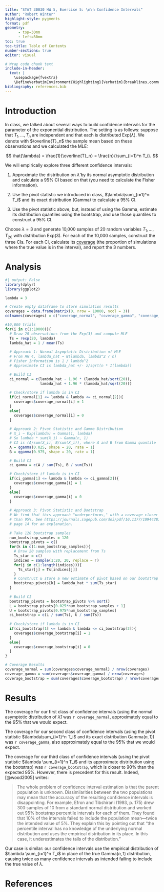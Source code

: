 ```yaml
---
title: "STAT 30030 HW 5, Exercise 5: \n\n Confidence Intervals"
author: "Robert Winter"
highlight-style: pygments
format: pdf
geometry:
      - top=30mm
      - left=30mm
toc: true
toc-title: Table of Contents
number-sections: true
editor: visual

# Wrap code chunk text
include-in-header:
  text: |
    \usepackage{fvextra}
    \DefineVerbatimEnvironment{Highlighting}{Verbatim}{breaklines,commandchars=\\\{\}}
bibliography: references.bib
---
```


# Introduction

In class, we talked about several ways to build confidence intervals for the parameter of the exponential distribution. The setting is as follows: suppose that $T_1, \ldots, T_n$ are independent and that each is distributed $\mathrm{Exp}(\lambda)$. We denote with $\overline{T}_n$ the sample mean based on these observations and we calculated the MLE:

$$
\hat{\lambda} = \frac{1}{\overline{T}_n} = \frac{n}{\sum_{i=1}^n T_i}.
$$

We will empirically explore three different confidence intervals:

1.  Approximate the distribution on $\hat{\lambda}$ by its normal asymptotic distribution and calculate a 95% CI based on that (you need to calculate the Fisher information).

2.  Use the pivot statistic we introduced in class, $\lambda\sum_{i=1}^n T_i$ and its exact distribution (Gamma) to calculate a 95% CI.

3.  Use the pivot statistic above, but, instead of using the Gamma, estimate its distribution quantiles using the bootstrap, and use those quantiles to construct a 95% CI.

Choose $\lambda = 3$ and generate 10,000 samples of 20 random variables $T_1, \ldots, T_{20}$ with distribution $\mathrm{Exp}(3)$. For each of the 10,000 samples, construct the three CIs. For each CI, calculate its [coverage]{.underline} (the proportion of simulations where the true value is in the interval), and report the 3 numbers.

# Analysis

```r
#| output: False
library(dplyr)
library(ggplot2)
```

```r
lambda = 3
```

```r
# Create empty dataframe to store simulation results
coverages = data.frame(matrix(0, nrow = 10000, ncol = 3))
colnames(coverages) = c("coverage_normal", "coverage_gamma", "coverage_bootstrap")

#10,000 trials
for(i in c(1:10000)){
  # Draw 20 observations from the Exp(3) and compute MLE
  Ts = rexp(20, lambda)
  lambda_hat = 1 / mean(Ts)
  
  # Approach 1: Normal Asymptotic Distribution of MLE
  # From HW 4, lambda_hat ~ N(lambda, lambda^2 / n)
  # Fisher Information is 1 / lambda^2
  # Approximate CI is lambda_hat +/- z/sqrt(n * I(lambda))

  # Build CI
  ci_normal = c(lambda_hat - 1.96 * (lambda_hat/sqrt(20)),
                lambda_hat + 1.96 * (lambda_hat/sqrt(20)))
  
  # Check/store if lambda is in CI
  if(ci_normal[1] <= lambda & lambda <= ci_normal[2]){
    coverages$coverage_normal[i] = 1
  }
  else{
    coverages$coverage_normal[i] = 0
  }
  
  # Approach 2: Pivot Statistic and Gamma Distribution
  # X_i ~ Exp(lambda) = Gamma(1, lambda)
  # So lambda * sum(X_i) ~ Gamma(n, 1)
  # CI is (A/sum(X_i), B/sum(X_i)), where A and B from Gamma quantile
  A = qgamma(0.025, shape = 20, rate = 1)
  B = qgamma(0.975, shape = 20, rate = 1)

  # Build CI
  ci_gamma = c(A / sum(Ts), B / sum(Ts))

  # Check/store if lambda is in CI
  if(ci_gamma[1] <= lambda & lambda <= ci_gamma[2]){
    coverages$coverage_gamma[i] = 1
  }
  else{
    coverages$coverage_gamma[i] = 0
  }
  
  # Approach 3: Pivot Statistic and Bootstrap
  # We find that this approach "underperforms," with a coverage closer to 90%
  # than 95%. See https://journals.sagepub.com/doi/pdf/10.1177/1094428105280059,
  # page 14 for an explanation.
  
  # Take 120 bootstrap samples
  num_bootstrap_samples = 120
  bootstrap_pivots = c()
  for(k in c(1:num_bootstrap_samples)){
    # Draw 20 samples with replacement from Ts
    Ts_star = c()
    indices = sample(1:20, 20, replace = T)
    for(j in c(1:length(indices))){
      Ts_star[j] = Ts[indices[j]]
    }
    # Construct & store a new estimate of pivot based on our bootstrap sample
    bootstrap_pivots[k] = lambda_hat * sum(Ts_star)
  }
  
  # Build CI
  bootstrap_pivots = bootstrap_pivots %>% sort()
  L = bootstrap_pivots[0.025*num_bootstrap_samples + 1]
  U = bootstrap_pivots[0.975*num_bootstrap_samples]
  ci_bootstrap = c(L / sum(Ts), U / sum(Ts))
  
  # Check/store if lambda is in CI
  if(ci_bootstrap[1] <= lambda & lambda <= ci_bootstrap[2]){
    coverages$coverage_bootstrap[i] = 1
  }
  else{
    coverages$coverage_bootstrap[i] = 0
  }
}

# Coverage Results
coverage_normal = sum(coverages$coverage_normal) / nrow(coverages)
coverage_gamma = sum(coverages$coverage_gamma) / nrow(coverages)
coverage_bootstrap = sum(coverages$coverage_bootstrap) / nrow(coverages)
```

# Results

The coverage for our first class of confidence intervals (using the normal asymptotic distribution of $\hat{\lambda}$) was `r coverage_normal`, approximately equal to the 95% that we would expect.

The coverage for our second class of confidence intervals (using the pivot statistic $\lambda\sum_{i=1}^n T_i$ and its exact distribution $\mathrm{Gamma}(n,1)$) was `r coverage_gamma`, also approximately equal to the 95% that we would expect.

The coverage for our third class of confidence intervals (using the pivot statistic $\lambda \sum_{i=1}^n T_i$ and its approximate distribution using the bootstrap) was `r coverage_bootstrap`, which is closer to 90% than the expected 95%. However, there is precedent for this result. Indeed, [@wood2005] writes:

> The whole problem of confidence interval estimation is that the parent population is unknown. Dissimilarities between the two populations may mean that the accuracy of the resulting confidence intervals is disappointing. For example, Efron and Tibshirani (1993, p. 175) drew 300 samples of 10 from a standard normal distribution and worked out 95% bootstrap percentile intervals for each of them. They found that 10% of the intervals failed to include the population mean---twice the intended value of 5%. They explain this by pointing out that "the percentile interval has no knowledge of the underlying normal distribution and uses the empirical distribution in its place. In this case, it underestimates the tails of the distribution."

Our case is similar: our confidence intervals use the empirical distribution of $\lambda \sum_{i=1}^n T_i$ in place of the true $\mathrm{Gamma}(n,1)$ distribution, causing twice as many confidence intervals as intended failing to include the true value of $\lambda$.

# References
